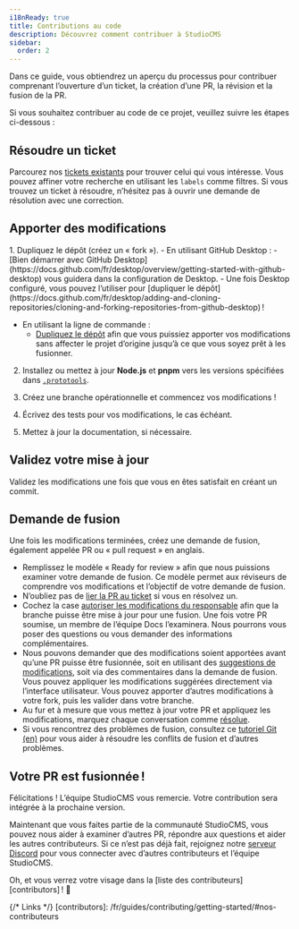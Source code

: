 ```yaml
---
i18nReady: true
title: Contributions au code
description: Découvrez comment contribuer à StudioCMS
sidebar:
  order: 2
---
```



Dans ce guide, vous obtiendrez un aperçu du processus pour contribuer comprenant l’ouverture d’un ticket, la création d’une PR, la révision et la fusion de la PR.

Si vous souhaitez contribuer au code de ce projet, veuillez suivre les étapes ci-dessous :

## Résoudre un ticket

Parcourez nos [tickets existants](https://github.com/withstudiocms/studiocms/issues) pour trouver celui qui vous intéresse. Vous pouvez affiner votre recherche en utilisant les `labels` comme filtres. Si vous trouvez un ticket à résoudre, n’hésitez pas à ouvrir une demande de résolution avec une correction.

## Apporter des modifications

<Steps>
1. Dupliquez le dépôt (créez un « fork »).
   - En utilisant GitHub Desktop :
      - [Bien démarrer avec GitHub Desktop](https://docs.github.com/fr/desktop/overview/getting-started-with-github-desktop) vous guidera dans la configuration de Desktop.
      - Une fois Desktop configuré, vous pouvez l’utiliser pour [dupliquer le dépôt](https://docs.github.com/fr/desktop/adding-and-cloning-repositories/cloning-and-forking-repositories-from-github-desktop) !

   - En utilisant la ligne de commande :
      - [Dupliquez le dépôt](https://docs.github.com/fr/pull-requests/collaborating-with-pull-requests/working-with-forks/fork-a-repo#fork-an-example-repository) afin que vous puissiez apporter vos modifications sans affecter le projet d’origine jusqu’à ce que vous soyez prêt à les fusionner.

2. Installez ou mettez à jour **Node.js** et **pnpm** vers les versions spécifiées dans [`.prototools`](https://github.com/withstudiocms/studiocms/blob/main/.prototools). 

3. Créez une branche opérationnelle et commencez vos modifications !

4. Écrivez des tests pour vos modifications, le cas échéant.

5. Mettez à jour la documentation, si nécessaire.
</Steps>

## Validez votre mise à jour

Validez les modifications une fois que vous en êtes satisfait en créant un commit.

## Demande de fusion

Une fois les modifications terminées, créez une demande de fusion, également appelée PR ou « pull request » en anglais.
- Remplissez le modèle « Ready for review » afin que nous puissions examiner votre demande de fusion. Ce modèle permet aux réviseurs de comprendre vos modifications et l’objectif de votre demande de fusion.
- N’oubliez pas de [lier la PR au ticket](https://docs.github.com/fr/issues/tracking-your-work-with-issues/using-issues/linking-a-pull-request-to-an-issue) si vous en résolvez un.
- Cochez la case [autoriser les modifications du responsable](https://docs.github.com/fr/pull-requests/collaborating-with-pull-requests/working-with-forks/allowing-changes-to-a-pull-request-branch-created-from-a-fork) afin que la branche puisse être mise à jour pour une fusion.
Une fois votre PR soumise, un membre de l’équipe Docs l’examinera. Nous pourrons vous poser des questions ou vous demander des informations complémentaires.
- Nous pouvons demander que des modifications soient apportées avant qu’une PR puisse être fusionnée, soit en utilisant des [suggestions de modifications](https://docs.github.com/fr/pull-requests/collaborating-with-pull-requests/reviewing-changes-in-pull-requests/incorporating-feedback-in-your-pull-request), soit via des commentaires dans la demande de fusion. Vous pouvez appliquer les modifications suggérées directement via l’interface utilisateur. Vous pouvez apporter d’autres modifications à votre fork, puis les valider dans votre branche.
- Au fur et à mesure que vous mettez à jour votre PR et appliquez les modifications, marquez chaque conversation comme [résolue](https://docs.github.com/fr/pull-requests/collaborating-with-pull-requests/reviewing-changes-in-pull-requests/commenting-on-a-pull-request#resolving-conversations).
- Si vous rencontrez des problèmes de fusion, consultez ce [tutoriel Git (en)](https://github.com/skills/resolve-merge-conflicts) pour vous aider à résoudre les conflits de fusion et d’autres problèmes.

## Votre PR est fusionnée !

Félicitations ! L’équipe StudioCMS vous remercie. Votre contribution sera intégrée à la prochaine version.

Maintenant que vous faites partie de la communauté StudioCMS, vous pouvez nous aider à examiner d’autres PR, répondre aux questions et aider les autres contributeurs. Si ce n’est pas déjà fait, rejoignez notre [serveur Discord](https://chat.studiocms.dev) pour vous connecter avec d’autres contributeurs et l’équipe StudioCMS.

Oh, et vous verrez votre visage dans la [liste des contributeurs][contributors] ! 🎉

{/* Links */}
[contributors]: /fr/guides/contributing/getting-started/#nos-contributeurs
